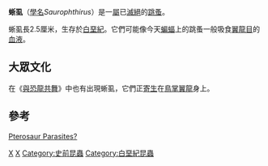 {{Automatic taxobox
| taxon = Saurophtirus
| fossil_range = 下[[白堊紀|白堊紀]]
| image = 
| image_caption = 
| authority = 
}}

'''蜥虱'''（[[學名|學名]]''Saurophthirus''）是一[[屬|屬]]已[[滅絕|滅絕]]的[[跳蚤|跳蚤]]。

蜥虱長2.5厘米，生存於[[白堊紀|白堊紀]]。它們可能像今天[[蝙蝠|蝙蝠]]上的跳蚤一般吸食[[翼龍目|翼龍目]]的[[血液|血液]]。

==大眾文化==
在《[[與恐龍共舞|與恐龍共舞]]》中也有出現蜥虱，它們正[[寄生|寄生]]在[[鳥掌翼龍|鳥掌翼龍]]身上。

==參考==
[http://dml.cmnh.org/1997Apr/msg00383.html Pterosaur Parasites?] {{Wayback|url=http://dml.cmnh.org/1997Apr/msg00383.html |date=20160303180820 }}
{{Taxonbar|from=Q2598910}}

[[Category:跳蚤|X]]
[[Category:白堊紀動物|X]]
[[Category:史前昆蟲|Category:史前昆蟲]]
[[Category:白堊紀昆蟲|Category:白堊紀昆蟲]]